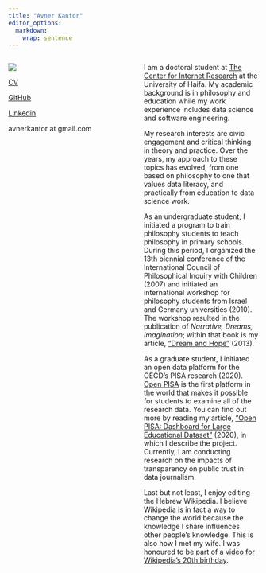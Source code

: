---
title: "Avner Kantor"
editor_options: 
  markdown: 
    wrap: sentence
---

::: {.columns}
::: {.column width="40%"}
![](profile-main.jpg)

[CV](cv.html)

[GitHub](https://github.com/avnerkantor)

[Linkedin](https://www.linkedin.com/in/avnerkantor/)

avnerkantor at gmail.com

:::

::: {.column width="10%"}
:::

::: {.column width="50%"}
I am a doctoral student at [The Center for Internet Research](http://infosoc.haifa.ac.il/index.php/en/) at the University of Haifa.
My academic background is in philosophy and education while my work experience includes data science and software engineering.

My research interests are civic engagement and critical thinking in theory and practice. Over the years, my approach to these topics has evolved, from one based on philosophy to one that values data literacy, and practically from education to data science work.

As an undergraduate student, I initiated a program to train philosophy students to teach philosophy in primary schools. During this period, I organized the 13th biennial conference of the International Council of Philosophical Inquiry with Children (2007) and initiated an international workshop for philosophy students from Israel and Germany universities (2010). The workshop resulted in the publication of *Narrative, Dreams, Imagination*; within that book is my article, [“Dream and Hope”](https://books.google.co.il/books?id=MhpLAgAAQBAJ&pg=PA33) (2013).

As a graduate student, I initiated an open data platform for the OECD’s PISA research (2020). [Open PISA](http://openpisa.org/) is the first platform in the world that makes it possible for students to examine all of the research data. You can find out more by reading my article, ["Open PISA: Dashboard for Large Educational Dataset"](https://dl.acm.org/doi/abs/10.1145/3386527.3406721) (2020), in which I describe the project. Currently, I am conducting research on the impacts of transparency on public trust in data journalism.

Last but not least, I enjoy editing the Hebrew Wikipedia. I believe Wikipedia is in fact a way to change the world because the knowledge I share influences other people's knowledge. This is also how I met my wife. I was honoured to be part of a [video for Wikipedia’s 20th birthday](https://www.instagram.com/p/CKDtIM3KOOc/?igshid=1rtr7ognpqsam).

:::
:::
